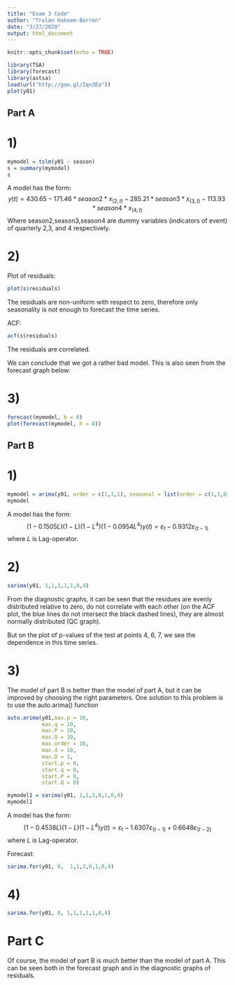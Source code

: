 ---
title: "Exam 3 Code"
author: "Trelan Hakeem-Barron"
date: "3/27/2020"
output: html_document
---

```{r setup, include=FALSE}
knitr::opts_chunk$set(echo = TRUE)
```

```{r}
library(TSA)
library(forecast)
library(astsa)
load(url("http://goo.gl/Zqn3Ea"))
plot(y01)
```

## Part A
# 1)

```{r}
mymodel = tslm(y01 ~ season)
s = summary(mymodel)
s
```

A model has the form:
$$
y(t)=430.65-171.46*season2*x_{(2,t)}-285.21*season3*x_{(3,t)}-113.93*season4*x_{(4,t)}
$$
Where season2,season3,season4 are dummy variables (indicators of event) of quarterly 2,3, and 4 respectively.


# 2)

Plot of residuals:

```{r}
plot(s$residuals)
```

The residuals are non-uniform with respect to zero, therefore only seasonality is not enough to forecast the time series.

ACF:

```{r}
acf(s$residuals)
```

The residuals are correlated.

We can conclude that we got a rather bad model. This is also seen from the forecast graph below:

# 3)

```{r}
forecast(mymodel, h = 8)
plot(forecast(mymodel, h = 8))
```


## Part B

# 1)

```{r}
mymodel = arima(y01, order = c(1,1,1), seasonal = list(order = c(1,1,0), period = 4))
mymodel
```

A model has the form:
$$
(1-0.1505L)(1-L)(1-L^4 )(1-0.0954L^4 )y(t)=\varepsilon_t-0.9312\varepsilon_{(t-1)}
$$
where $L$ is Lag-operator.


# 2)

```{r}
sarima(y01, 1,1,1,1,1,0,4)
```

From the diagnostic graphs, it can be seen that the residues are evenly distributed relative to zero, do not correlate with each other (on the ACF plot, the blue lines do not intersect the black dashed lines), they are almost normally distributed (QC graph).

But on the plot of p-values of the test at points 4, 6, 7, we see the dependence in this time series.

# 3)

The model of part B is better than the model of part A, but it can be improved by choosing the right parameters. One solution to this problem is to use the auto.arima() function

```{r}
auto.arima(y01,max.p = 10,
           max.q = 10,
           max.P = 10,
           max.Q = 10,
           max.order = 10,
           max.d = 10,
           max.D = 1,
           start.p = 0,
           start.q = 0,
           start.P = 0,
           start.Q = 0)

mymodel1 = sarima(y01, 1,1,2,0,1,0,4)
mymodel1
```

A model has the form:
$$
(1-0.4538L)(1-L)(1-L^4 )y(t)=\varepsilon_t-1.6307\varepsilon_{(t-1)}+0.6648\varepsilon_{(t-2)}
$$
where $L$ is Lag-operator.


Forecast:

```{r}
sarima.for(y01, 8,  1,1,2,0,1,0,4)
```

# 4)

```{r}
sarima.for(y01, 8, 1,1,1,1,1,0,4)
```

# Part C

Of course, the model of part B is much better than the model of part A. This can be seen both in the forecast graph and in the diagnostic graphs of residuals.

